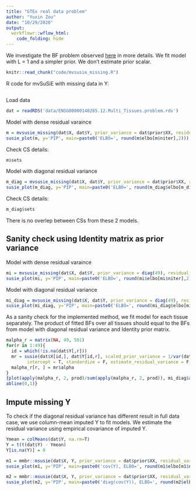 ```yaml
---
title: "GTEx real data problem"
author: "Yuxin Zou"
date: "10/29/2020"
output:
  workflowr::wflow_html:
    code_folding: hide
---
```


We investigate the BF problem observed [here](GTExprofile2.html) in more details. We fit model with L = 1 and a simpler prior. We don't estimate prior scalar.

```r
knitr::read_chunk("code/mvsusie_missing.R")
```

R code for mvSuSiE with missing data in Y:
```r
```

Load data
```r
dat = readRDS('data/ENSG00000140265.12.Multi_Tissues.problem.rds')
```

Model with dense residual varaince
```r
m = mvsusie_missing(dat$X, dat$Y, prior_variance = dat$prior$XX, residual_variance = dat$residual_var, L = 1, approximate=FALSE, compute_objective = T)
susie_plot(m, y='PIP', main=paste0('ELBO=', round(m$elbo[m$niter],2)))
```

Check CS details:
```r
m$sets
```

Model with diagonal residual variance
```r
m_diag = mvsusie_missing(dat$X, dat$Y, prior_variance = dat$prior$XX, residual_variance = diag(diag(dat$residual_var)), L = 1, approximate=TRUE, compute_objective = T)
susie_plot(m_diag, y='PIP', main=paste0('ELBO=', round(m_diag$elbo[m_diag$niter],2)))
```

Check CS details:
```r
m_diag$sets
```

There is no overlep between CSs from these 2 models.

## Sanity check using Identity matrix as prior variance

Model with dense residual varaince
```r
mi = mvsusie_missing(dat$X, dat$Y, prior_variance = diag(49), residual_variance = dat$residual_var, L = 1, approximate=FALSE, compute_objective = T)
susie_plot(mi, y='PIP', main=paste0('ELBO=', round(mi$elbo[mi$niter],2)))
```

Model with diagonal residual variance
```r
mi_diag = mvsusie_missing(dat$X, dat$Y, prior_variance = diag(49), residual_variance = diag(diag(dat$residual_var)), L = 1, approximate=TRUE, compute_objective = T)
susie_plot(mi_diag, y='PIP', main=paste0('ELBO=', round(mi_diag$elbo[mi_diag$niter],2)))
```

As a sanity check for the implemented method, we fit model for each tissue separately. The product of fitted BFs over all tissues should equal to the BFs from model with diagonal residual variance and Identity prior matrix.

```r
malpha_r = matrix(NA, 49, 501)
for(r in 1:49){
  id = which(!is.na(dat$Y[,r]))
  mr = susie(dat$X[id,], dat$Y[id,r], scaled_prior_variance = 1/var(dat$Y[,r], na.rm=T) , residual_variance = diag(dat$residual_var)[r], L=1,
        intercept = T, standardize = F, estimate_residual_variance = F, estimate_prior_variance = F)
  malpha_r[r, ] = mr$alpha
}
{plot(apply(malpha_r, 2, prod)/sum(apply(malpha_r, 2, prod)), mi_diag$alpha, xlab='product of BF', ylab='BF from mvsusie')
abline(0,1)}
```

## Impute missing Y

To check if the diagonal residual variance has different result in full data case, we use column-mean imputed Y to fit models. We estimate the residual variance using empirical covariance of imputed Y.

```r
Ymean = colMeans(dat$Y, na.rm=T)
Y = t(t(dat$Y) - Ymean)
Y[is.na(Y)] = 0

m1 = mmbr::msusie(dat$X, Y, prior_variance = dat$prior$XX, residual_variance = cov(Y), L = 1, compute_objective = T, estimate_prior_variance = FALSE)
susie_plot(m1, y='PIP', main=paste0('cov(Y), ELBO=', round(m1$elbo[m1$niter],2)))

m2 = mmbr::msusie(dat$X, Y, prior_variance = dat$prior$XX, residual_variance = diag(diag(cov(Y))), L = 1, approximate=FALSE, compute_objective = T, estimate_prior_variance = FALSE)
susie_plot(m2, y='PIP', main=paste0('diag(cov(Y)), ELBO=', round(m2$elbo[m2$niter],2)))
```


